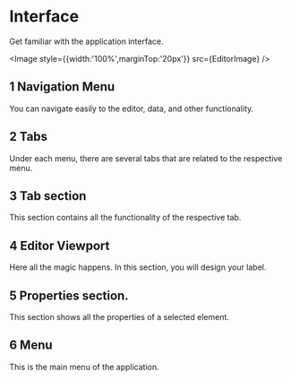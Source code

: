 # Interface

Get familiar with the application interface.



<Image style={{width:'100%',marginTop:'20px'}} src={EditorImage} />

## 1 Navigation Menu
You can navigate easily to the editor, data, and other functionality. 

## 2 Tabs
Under each menu, there are several tabs that are related to the respective menu. 

## 3 Tab section 
This section contains all the functionality of the respective tab.

## 4 Editor Viewport
Here all the magic happens. In this section, you will design your label. 

## 5 Properties section. 
This section shows all the properties of a selected element.

## 6 Menu
This is the main menu of the application. 



